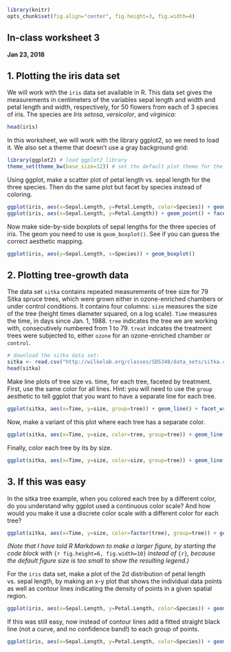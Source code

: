 ```r
library(knitr)
opts_chunk$set(fig.align="center", fig.height=3, fig.width=4)
```
## In-class worksheet 3
**Jan 23, 2018**

## 1. Plotting the iris data set

We will work with the `iris` data set available in R. This data set gives the measurements in centimeters of the variables sepal length and width and petal length and width, respectively, for 50 flowers from each of 3 species of iris. The species are *Iris setosa*, *versicolor*, and *virginica:*

```r
head(iris)
```

In this worksheet, we will work with the library ggplot2, so we need to load it. We also set a theme that doesn't use a gray background grid:
```r
library(ggplot2) # load ggplot2 library
theme_set(theme_bw(base_size=12)) # set the default plot theme for the ggplot2 library
```

Using ggplot, make a scatter plot of petal length vs. sepal length for the three species. Then do the same plot but facet by species instead of coloring.
```r
ggplot(iris, aes(x=Sepal.Length, y=Petal.Length, color=Species)) + geom_point()
ggplot(iris, aes(x=Sepal.Length, y=Petal.Length)) + geom_point() + facet_wrap(~Species)
```

Now make side-by-side boxplots of sepal lengths for the three species of iris. The geom you need to use is `geom_boxplot()`. See if you can guess the correct aesthetic mapping.
```r
ggplot(iris, aes(y=Sepal.Length, x=Species)) + geom_boxplot() 
```

## 2. Plotting tree-growth data
The data set `sitka` contains repeated measurements of tree size for 79 Sitka spruce trees, which were grown either in ozone-enriched chambers or under control conditions. It contains four columns: `size` measures the size of the tree (height times diameter squared, on a log scale). `Time` measures the time, in days since Jan. 1, 1988. `tree` indicates the tree we are working with, consecutively numbered from 1 to 79. `treat` indcates the treatment trees were subjected to, either `ozone` for an ozone-enriched chamber or `control`.

```r
# download the sitka data set:
sitka <- read.csv("http://wilkelab.org/classes/SDS348/data_sets/sitka.csv")
head(sitka)
```

Make line plots of tree size vs. time, for each tree, faceted  by treatment. First, use the same color for all lines. Hint: you will need to use the `group` aesthetic to tell ggplot that you want to have a separate line for each tree.
```r
ggplot(sitka, aes(x=Time, y=size, group=tree)) + geom_line() + facet_wrap(~treat)
```

Now, make a variant of this plot where each tree has a separate color.
```r
ggplot(sitka, aes(x=Time, y=size, color=tree, group=tree)) + geom_line() + facet_wrap(~treat)
```

Finally, color each tree by its by size.
```r
ggplot(sitka, aes(x=Time, y=size, color=size, group=tree)) + geom_line() + facet_wrap(~treat)
```

## 3. If this was easy

In the sitka tree example, when you colored each tree by a different color, do you understand why ggplot used a continuous color scale? And how would you make it use a discrete color scale with a different color for each tree?

```r
ggplot(sitka, aes(x=Time, y=size, color=factor(tree), group=tree)) + geom_line() + facet_wrap(~treat)
```

*(Note that I have told R Markdown to make a larger figure, by starting the code block with* `{r fig.height=6, fig.width=10}` *instead of* `{r}`*, because the default figure size is too small to show the resulting legend.)*

For the `iris` data set, make a plot of the 2d distribution of petal length vs. sepal length, by making an x-y plot that shows the individual data points as well as contour lines indicating the density of points in a given spatial region.
```r
ggplot(iris, aes(x=Sepal.Length, y=Petal.Length, color=Species)) + geom_point() + geom_density2d()
```

If this was still easy, now instead of contour lines add a fitted straight black line (not a curve, and no confidence band!) to each group of points.
```r
ggplot(iris, aes(x=Sepal.Length, y=Petal.Length, color=Species)) + geom_point() + geom_smooth(aes(group=Species), method=lm, color='black', se=F)                                               
```
